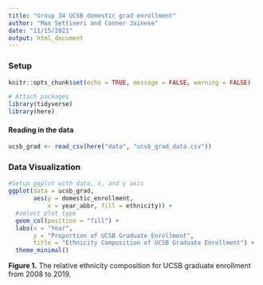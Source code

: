 ```yaml
---
title: "Group 34 UCSB domestic grad enrollment"
author: "Max Settineri and Conner Jainese"
date: "11/15/2021"
output: html_document
---
```


### Setup
```r
knitr::opts_chunk$set(echo = TRUE, message = FALSE, warning = FALSE)

# Attach packages
library(tidyverse)
library(here)
```

#### Reading in the data
```r
ucsb_grad <- read_csv(here("data", "ucsb_grad_data.csv"))
```

### Data Visualization
```r
#Setup ggplot with data, x, and y axis
ggplot(data = ucsb_grad, 
       aes(y = domestic_enrollment, 
           x = year_abbr, fill = ethnicity)) +
  #select plot type
  geom_col(position = "fill") +
  labs(x = "Year",
       y = "Proportion of UCSB Graduate Enrollment", 
       title = "Ethnicity Composition of UCSB Graduate Enrollment") +
  theme_minimal()
```

**Figure 1.** The relative ethnicity composition for UCSB graduate enrollment from 2008 to 2019. 


